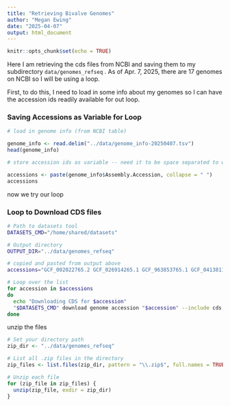 ```yaml
---
title: "Retrieving Bivalve Genomes"
author: "Megan Ewing"
date: "2025-04-07"
output: html_document
---
```


```r
knitr::opts_chunk$set(echo = TRUE)
```

Here I am retrieving the cds files from NCBI and saving them to my subdirectory `data/genomes_refseq` . As of Apr. 7, 2025, there are 17 genomes on NCBI so I will be using a loop.

First, to do this, I need to load in some info about my genomes so I can have the accession ids readily available for out loop.

### Saving Accessions as Variable for Loop

```r
# load in genome info (from NCBI table)

genome_info <- read.delim("../data/genome_info-20250407.tsv")
head(genome_info) 

```

```r
# store accession ids as variable -- need it to be space separated to work in loop

accessions <- paste(genome_info$Assembly.Accession, collapse = " ")
accessions

```

now we try our loop

### Loop to Download CDS files

```bash

# Path to datasets tool
DATASETS_CMD="/home/shared/datasets"

# Output directory
OUTPUT_DIR="../data/genomes_refseq"

# copied and pasted from output above
accessions="GCF_002022765.2 GCF_026914265.1 GCF_963853765.1 GCF_041381155.1 GCF_963676685.1 GCF_902652985.1 GCF_025612915.1 GCF_947568905.1 GCF_021730395.1 GCF_020536995.1 GCF_036588685.1 GCF_026571515.1 GCF_002113885.1 GCF_021869535.1 GCF_033153115.1 GCF_032062105.1 GCF_031769215.1"

# Loop over the list
for accession in $accessions
do
  echo "Downloading CDS for $accession"
  "$DATASETS_CMD" download genome accession "$accession" --include cds --filename "$OUTPUT_DIR/${accession}_cds.zip"
done

```

unzip the files

```r
# Set your directory path
zip_dir <- "../data/genomes_refseq"

# List all .zip files in the directory
zip_files <- list.files(zip_dir, pattern = "\\.zip$", full.names = TRUE)

# Unzip each file
for (zip_file in zip_files) {
  unzip(zip_file, exdir = zip_dir)
}

```
